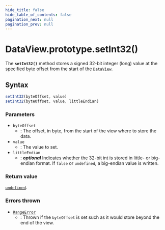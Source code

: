 ```yaml
---
hide_title: false
hide_table_of_contents: false
pagination_next: null
pagination_prev: null
---
```

# DataView.prototype.setInt32()

The **`setInt32()`** method stores a signed 32-bit integer
(long) value at the specified byte offset from the start of the [`DataView`](../../../globals/DataView/DataView.md).

## Syntax

```js
setInt32(byteOffset, value)
setInt32(byteOffset, value, littleEndian)
```

### Parameters

- `byteOffset`
  - : The offset, in byte, from the start of the view where to store the data.
- `value`
  - : The value to set.
- `littleEndian`
  - : _**optional**_ Indicates whether the 32-bit int is stored in
    little- or big-endian format. If `false` or
    `undefined`, a big-endian value is written.

### Return value

[`undefined`](../../../globals/undefined.md).

### Errors thrown

- [`RangeError`](../../RangeError/RangeError.md)
  - : Thrown if the `byteOffset` is set such as it would store beyond the end
    of the view.
